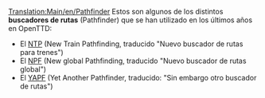 [[Translation:Main/en/Pathfinder]]
Estos son algunos de los distintos '''buscadores de rutas''' (Pathfinder) que se han utilizado en los últimos años en OpenTTD:
* El [[Main/es/NTP|NTP]] (New Train Pathfinding, traducido "Nuevo buscador de rutas para trenes")
* El [[Main/es/NPF|NPF]] (New global Pathfinding, traducido "Nuevo buscador de rutas global")
* El [[Main/es/YAPF|YAPF]] (Yet Another Pathfinder, traducido: "Sin embargo otro buscador de rutas")

{{es/Esbozo}}